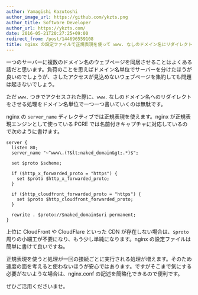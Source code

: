 ```yaml
---
author: Yamagishi Kazutoshi
author_image_url: https://github.com/ykzts.png
author_title: Software Developer
author_url: https://ykzts.com/
date: 2016-05-21T20:27:25+09:00
redirect_from: /post/144696559108
title: nginx の設定ファイルで正規表現を使って www. なしのドメイン名にリダイレクトさせる
---
```


一つのサーバーに複数のドメイン名のウェブページを同居させることはよくある話だと思います。負荷のことを思えばドメイン名単位でサーバーを分けたほうが良いのでしょうが、さしたアクセスが見込めないウェブページを集約しても問題は起きないでしょう。

ただ `www.` つきでアクセスされた際に、`www.` なしのドメイン名へのリダイレクトをさせる処理をドメイン名単位で一つ一つ書いていくのは無駄です。

nginx の `server_name` ディレクティブでは正規表現を使えます。nginx が正規表現エンジンとして使っている PCRE では名前付きキャプチャに対応しているので次のように書けます。

<!--truncate-->

```
server {
  listen 80;
  server_name "~^www\.(?&lt;naked_domain&gt;.*)$";

  set $proto $scheme;

  if ($http_x_forwarded_proto = "https") {
    set $proto $http_x_forwarded_proto;
  }

  if ($http_cloudfront_forwarded_proto = "https") {
    set $proto $http_cloudfront_forwarded_proto;
  }

  rewrite . $proto://$naked_domain$uri permanent;
}
```

上位に CloudFront や CloudFlare といった CDN が存在しない場合は、`$proto` 周りの小細工が不要になり、もう少し単純になります。nginx の設定ファイルは簡単に書けて良いですね。

正規表現を使うと処理が一回の接続ごとに実行される処理が増えます。そのため速度の面を考えると使わないほうが安心ではあります。ですがそこまで気にする必要がないような場合は、nginx.conf の記述を簡略化できるので便利です。

ぜひご活用くださいませ。
